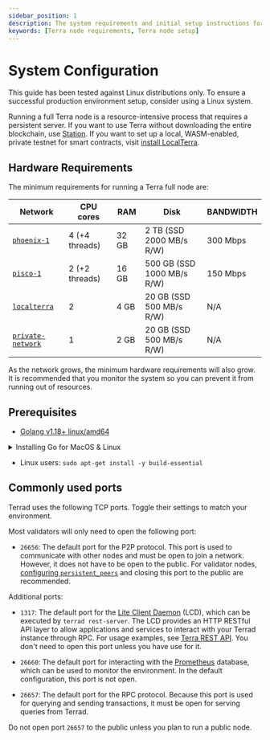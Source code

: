 ```yaml
---
sidebar_position: 1
description: The system requirements and initial setup instructions for a full Terra node. 
keywords: [Terra node requirements, Terra node setup]
---
```



# System Configuration

<Admonition type="caution" icon="☢️" title="Recommended operating systems">

This guide has been tested against Linux distributions only. To ensure a successful production environment setup, consider using a Linux system.

</Admonition>

Running a full Terra node is a resource-intensive process that requires a persistent server. If you want to use Terra without downloading the entire blockchain, use [Station](https://station.terra.money/). If you want to set up a local, WASM-enabled, private testnet for smart contracts, visit [install LocalTerra](../../develop/localterra/README.mdx).

## Hardware Requirements

The minimum requirements for running a Terra full node are:

| Network                                                                | CPU cores      | RAM   | Disk                       | BANDWIDTH |
| ---------------------------------------------------------------------- | -------------- | ----- | -------------------------- | --------- |
| [`phoenix-1`](join-a-network.mdx#join-a-public-network)                | 4 (+4 threads) | 32 GB | 2 TB (SSD 2000 MB/s R/W)   | 300 Mbps  |
| [`pisco-1`](join-a-network.mdx#join-a-public-network)                  | 2 (+2 threads) | 16 GB | 500 GB (SSD 1000 MB/s R/W) | 150 Mbps  |
| [`localterra`](https://github.com/terra-money/LocalTerra)              | 2              | 4 GB  | 20 GB (SSD 500 MB/s R/W)   | N/A       |
| [`private-network`](join-a-network.mdx#set-up-a-local-private-network) | 1              | 2 GB  | 20 GB (SSD 500 MB/s R/W)   | N/A       |

<Admonition type="caution" icon="☢️" title="Storage requirements">

As the network grows, the minimum hardware requirements will also grow. It is recommended that you monitor the system so you can prevent it from running out of resources.

</Admonition>

## Prerequisites

- [Golang v1.18+ linux/amd64](https://go.dev/dl/)

<details> 
<summary> Installing Go for MacOS & Linux </summary>
<p>

Go releases can be found here: [ https://go.dev/dl/ ](https://go.dev/dl/)

In your browser, you can right-click the correct release (V1.18) and then click on `Copy Link Address`.

```bash
# 1. Download the archive

wget https://go.dev/dl/go1.18.2.linux-amd64.tar.gz

# Optional: remove previous /go files:

sudo rm -rf /usr/local/go

# 2. Unpack:

sudo tar -C /usr/local -xzf go1.18.2.linux-amd64.tar.gz

# 3. Add the path to the go-binary to your system path:
# (for this to persist, add this line to your ~/.profile or ~/.bashrc or  ~/.zshrc)

export PATH=$PATH:/usr/local/go/bin

# 4. Verify your installation:

go version

# go version go1.18.2 linux/amd64

```

</p>
</details>

- Linux users: `sudo apt-get install -y build-essential`

## Commonly used ports

Terrad uses the following TCP ports. Toggle their settings to match your environment.

Most validators will only need to open the following port:

- `26656`: The default port for the P2P protocol. This port is used to communicate with other nodes and must be open to join a network. However, it does not have to be open to the public. For validator nodes, [configuring `persistent_peers`](updates-and-additional.mdx#additional-settings) and closing this port to the public are recommended.

Additional ports:

- `1317`: The default port for the [Lite Client Daemon](../../develop/guides/start-lcd.mdx) (LCD), which can be executed by `terrad rest-server`. The LCD provides an HTTP RESTful API layer to allow applications and services to interact with your Terrad instance through RPC. For usage examples, see [Terra REST API](https://phoenix-lcd.terra.dev/swagger/). You don't need to open this port unless you have use for it.

- `26660`: The default port for interacting with the [Prometheus](https://prometheus.io) database, which can be used to monitor the environment. In the default configuration, this port is not open.

- `26657`: The default port for the RPC protocol. Because this port is used for querying and sending transactions, it must be open for serving queries from Terrad.

<Admonition type="caution" icon="☢️">

Do not open port `26657` to the public unless you plan to run a public node.

</Admonition>
